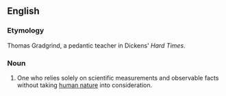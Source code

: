 ==English==

===Etymology===
Thomas Gradgrind, a pedantic teacher in Dickens' ''Hard Times''.

===Noun===
{{en-noun}}

# {{lb|en|obsolete}} One who relies solely on scientific measurements and observable facts without taking [[human nature]] into consideration.